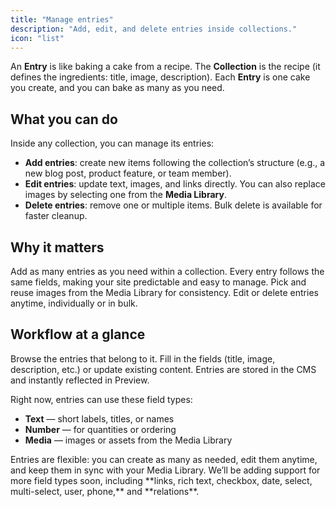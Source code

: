```yaml
---
title: "Manage entries"
description: "Add, edit, and delete entries inside collections."
icon: "list"
---
```


An **Entry** is like baking a cake from a recipe. The **Collection** is the recipe (it defines the ingredients: title, image, description). Each **Entry** is one cake you create, and you can bake as many as you need.  

## What you can do

Inside any collection, you can manage its entries:

- **Add entries**: create new items following the collection’s structure (e.g., a new blog post, product feature, or team member).  
- **Edit entries**: update text, images, and links directly. You can also replace images by selecting one from the **Media Library**.  
- **Delete entries**: remove one or multiple items. Bulk delete is available for faster cleanup.  

## Why it matters

<Columns cols={2}>
  <Card title="Unlimited scale" icon="arrow-up-right-dots">
    Add as many entries as you need within a collection.
  </Card>
  <Card title="Consistent structure" icon="table-cells">
    Every entry follows the same fields, making your site predictable and easy to manage.
  </Card>
  <Card title="Connected to media" icon="photo-film">
    Pick and reuse images from the Media Library for consistency.
  </Card>
  <Card title="Control at your fingertips" icon="hand-peace">
    Edit or delete entries anytime, individually or in bulk.
  </Card>
</Columns>

## Workflow at a glance

<Steps>
  <Step title="Open a collection">
    Browse the entries that belong to it.
  </Step>
  <Step title="Add or edit an entry">
    Fill in the fields (title, image, description, etc.) or update existing content.
  </Step>
  <Step title="Save and reuse">
    Entries are stored in the CMS and instantly reflected in Preview.
  </Step>
</Steps>

Right now, entries can use these field types:

- **Text** — short labels, titles, or names  
- **Number** — for quantities or ordering  
- **Media** — images or assets from the Media Library  

<Note>
Entries are flexible: you can create as many as needed, edit them anytime, and keep them in sync with your Media Library.
</Note>

<Callout icon="wand-magic-sparkles" type="info">
We’ll be adding support for more field types soon, including **links, rich text, checkbox, date, select, multi-select, user, phone,** and **relations**.
</Callout>
